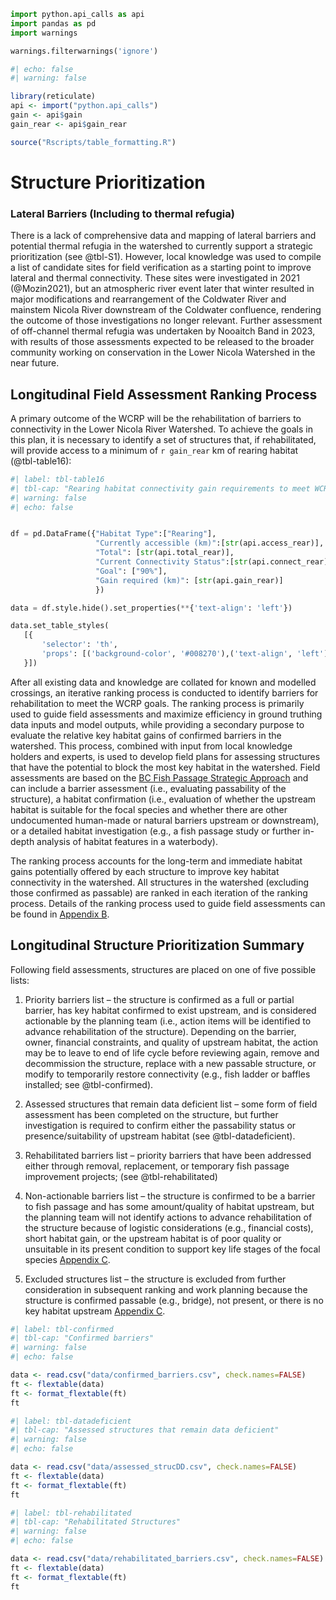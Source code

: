 ```python
import python.api_calls as api
import pandas as pd
import warnings

warnings.filterwarnings('ignore')
```
```r
#| echo: false
#| warning: false

library(reticulate)
api <- import("python.api_calls")
gain <- api$gain
gain_rear <- api$gain_rear

source("Rscripts/table_formatting.R")

```

# Structure Prioritization 

### Lateral Barriers (Including to thermal refugia) {.unnumbered}

There is a lack of comprehensive data and mapping of lateral barriers and potential thermal refugia in the watershed to currently support a strategic prioritization (see @tbl-S1). However, local knowledge was used to compile a list of candidate sites for field verification as a starting point to improve lateral and thermal connectivity. These sites were investigated in 2021 (@Mozin2021), but an atmospheric river event later that winter resulted in major modifications and rearrangement of the Coldwater River and mainstem Nicola River downstream of the Coldwater confluence, rendering the outcome of those investigations no longer relevant. Further assessment of off-channel thermal refugia was undertaken by Nooaitch Band in 2023, with results of those assessments expected to be released to the broader community working on conservation in the Lower Nicola Watershed in the near future.  

## Longitudinal Field Assessment Ranking Process {-}
A primary outcome of the WCRP will be the rehabilitation of barriers to connectivity in the Lower Nicola River Watershed. To achieve the goals in this plan, it is necessary to identify a set of structures that, if rehabilitated, will provide access to a minimum of `r gain_rear` km of rearing habitat (@tbl-table16):

```python
#| label: tbl-table16
#| tbl-cap: "Rearing habitat connectivity gain requirements to meet WCRP goals in the Lower Nicola River watershed. The measures of currently accessible and total habitat values are derived from the intrinsic potential habitat model described in [Connectivity Status](content/connectivity-status)."
#| warning: false
#| echo: false


df = pd.DataFrame({"Habitat Type":["Rearing"],
                   "Currently accessible (km)":[str(api.access_rear)],
                   "Total": [str(api.total_rear)],
                   "Current Connectivity Status":[str(api.connect_rear)+"%"],
                   "Goal": ["90%"],
                   "Gain required (km)": [str(api.gain_rear)]
                   })

data = df.style.hide().set_properties(**{'text-align': 'left'})

data.set_table_styles(
   [{
       'selector': 'th',
       'props': [('background-color', '#008270'),('text-align', 'left')]
   }])

```

After all existing data and knowledge are collated for known and modelled crossings, an iterative ranking process is conducted to identify barriers for rehabilitation to meet the WCRP goals. The ranking process is primarily used to guide field assessments and maximize efficiency in ground truthing data inputs and model outputs, while providing a secondary purpose to evaluate the relative key habitat gains of confirmed barriers in the watershed. This process, combined with input from local knowledge holders and experts, is used to develop field plans for assessing structures that have the potential to block the most key habitat in the watershed.
Field assessments are based on the [BC Fish Passage Strategic Approach](https://www2.gov.bc.ca/assets/gov/environment/plants-animals-and-ecosystems/fish-fish-habitat/fish-passage/strategic20approach20july202014.pdf) and can include a barrier assessment (i.e., evaluating passability of the structure), a habitat confirmation (i.e., evaluation of whether the upstream habitat is suitable for the focal species and whether there are other undocumented human-made or natural barriers upstream or downstream), or a detailed habitat investigation (e.g., a fish passage study or further in-depth analysis of habitat features in a waterbody).

The ranking process accounts for the long-term and immediate habitat gains potentially offered by each structure to improve key habitat connectivity in the watershed. All structures in the watershed (excluding those confirmed as passable) are ranked in each iteration of the ranking process. Details of the ranking process used to guide field assessments can be found in [Appendix B](supplementary-information.qmd).

## Longitudinal Structure Prioritization Summary {-}

Following field assessments, structures are placed on one of five possible lists:

1.	Priority barriers list – the structure is confirmed as a full or partial barrier, has key habitat confirmed to exist upstream, and is considered actionable by the planning team (i.e., action items will be identified to advance rehabilitation of the structure). Depending on the barrier, owner, financial constraints, and quality of upstream habitat, the action may be to leave to end of life cycle before reviewing again, remove and decommission the structure, replace with a new passable structure, or modify to temporarily restore connectivity (e.g., fish ladder or baffles installed; see @tbl-confirmed).

2.	Assessed structures that remain data deficient list – some form of field assessment has been completed on the structure, but further investigation is required to confirm either the passability status or presence/suitability of upstream habitat (see @tbl-datadeficient).

3.	Rehabilitated barriers list – priority barriers that have been addressed either through removal, replacement, or temporary fish passage improvement projects; (see @tbl-rehabilitated)

4.	Non-actionable barriers list – the structure is confirmed to be a barrier to fish passage and has some amount/quality of habitat upstream, but the planning team will not identify actions to advance rehabilitation of the structure because of logistic considerations (e.g., financial costs), short habitat gain, or the upstream habitat is of poor quality or unsuitable in its present condition to support key life stages of the focal species [Appendix C](data-methods.qmd).

5.	Excluded structures list – the structure is excluded from further consideration in subsequent ranking and work planning because the structure is confirmed passable (e.g., bridge), not present, or there is no key habitat upstream [Appendix C](data-methods.qmd).

```r
#| label: tbl-confirmed
#| tbl-cap: "Confirmed barriers"
#| warning: false
#| echo: false

data <- read.csv("data/confirmed_barriers.csv", check.names=FALSE)
ft <- flextable(data)
ft <- format_flextable(ft)
ft
```

```r
#| label: tbl-datadeficient
#| tbl-cap: "Assessed structures that remain data deficient"
#| warning: false
#| echo: false

data <- read.csv("data/assessed_strucDD.csv", check.names=FALSE)
ft <- flextable(data)
ft <- format_flextable(ft)
ft
```


```r
#| label: tbl-rehabilitated
#| tbl-cap: "Rehabilitated Structures"
#| warning: false
#| echo: false

data <- read.csv("data/rehabilitated_barriers.csv", check.names=FALSE)
ft <- flextable(data)
ft <- format_flextable(ft)
ft
```


